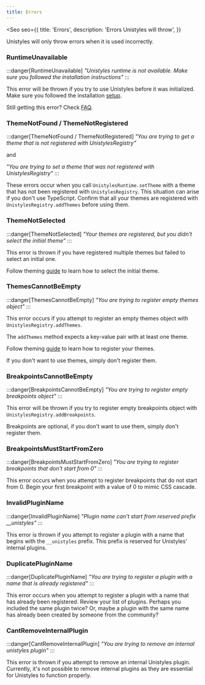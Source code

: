 ```yaml
---
title: Errors
---
```



<Seo
    seo={{
        title: 'Errors',
        description: 'Errors Unistyles will throw',
    }}
>

<Badge label="All platforms" />
<Badge label="2.0.0" />

Unistyles will only throw errors when it is used incorrectly.

### RuntimeUnavailable

:::danger[RuntimeUnavailable]
*"Unistyles runtime is not available. Make sure you followed the installation instructions"*
:::

This error will be thrown if you try to use Unistyles before it was initialized. 
Make sure you followed the installation [setup](/start/setup/).

Still getting this error? Check [FAQ](/reference/faq/).

### ThemeNotFound / ThemeNotRegistered

:::danger[ThemeNotFound / ThemeNotRegistered]
*"You are trying to get a theme that is not registered with UnistylesRegistry"*

and

*"You are trying to set a theme that was not registered with UnistylesRegistry"*
:::


These errors occur when you call `UnistylesRuntime.setTheme` with a theme that has not been registered with `UnistylesRegistry`.
This situation can arise if you don't use TypeScript. Confirm that all your themes are registered with `UnistylesRegistry.addThemes` before using them.

### ThemeNotSelected

:::danger[ThemeNotSelected]
*"Your themes are registered, but you didn't select the initial theme"*
:::

This error is thrown if you have registered multiple themes but failed to select an initial one.

Follow theming [guide](/reference/theming/) to learn how to select the initial theme.

### ThemesCannotBeEmpty

:::danger[ThemesCannotBeEmpty]
*"You are trying to register empty themes object"*
:::

This error occurs if you attempt to register an empty themes object with  `UnistylesRegistry.addThemes`.

The `addThemes` method expects a key-value pair with at least one theme.

Follow theming [guide](/reference/theming/) to learn how to register your themes.

If you don't want to use themes, simply don't register them.

### BreakpointsCannotBeEmpty

:::danger[BreakpointsCannotBeEmpty]
*"You are trying to register empty breakpoints object"*
:::

This error will be thrown if you try to register empty breakpoints object with `UnistylesRegistry.addBreakpoints`.

Breakpoints are optional, if you don't want to use them, simply don't register them.

### BreakpointsMustStartFromZero

:::danger[BreakpointsMustStartFromZero]
*"You are trying to register breakpoints that don't start from 0"*
:::

This error occurs when you attempt to register breakpoints that do not start from 0.
Begin your first breakpoint with a value of 0 to mimic CSS cascade.

### InvalidPluginName

:::danger[InvalidPluginName]
*"Plugin name can't start from reserved prefix __unistyles"*
:::

This error is thrown if you attempt to register a plugin with a name that begins with the `__unistyles` prefix.
This prefix is reserved for Unistyles' internal plugins.

### DuplicatePluginName

:::danger[DuplicatePluginName]
*"You are trying to register a plugin with a name that is already registered"*
:::

This error occurs when you attempt to register a plugin with a name that has already been registered.
Review your list of plugins. Perhaps you included the same plugin twice? Or, maybe a plugin with the same name has already been created by someone from the community?

### CantRemoveInternalPlugin

:::danger[CantRemoveInternalPlugin]
*"You are trying to remove an internal unistyles plugin"*
:::

This error is thrown if you attempt to remove an internal Unistyles plugin.
Currently, it's not possible to remove internal plugins as they are essential for Unistyles to function properly.

</Seo>
